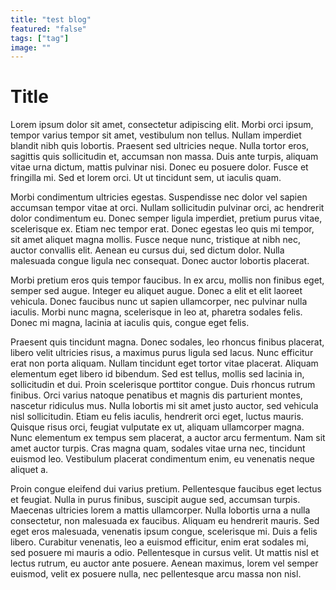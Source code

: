 ```yaml
---
title: "test blog"
featured: "false"
tags: ["tag"]
image: ""
---
```


# Title

Lorem ipsum dolor sit amet, consectetur adipiscing elit. Morbi orci ipsum, tempor varius tempor sit amet, vestibulum non tellus. Nullam imperdiet blandit nibh quis lobortis. Praesent sed ultricies neque. Nulla tortor eros, sagittis quis sollicitudin et, accumsan non massa. Duis ante turpis, aliquam vitae urna dictum, mattis pulvinar nisi. Donec eu posuere dolor. Fusce et fringilla mi. Sed et lorem orci. Ut ut tincidunt sem, ut iaculis quam.

Morbi condimentum ultricies egestas. Suspendisse nec dolor vel sapien accumsan tempor vitae at orci. Nullam sollicitudin pulvinar orci, ac hendrerit dolor condimentum eu. Donec semper ligula imperdiet, pretium purus vitae, scelerisque ex. Etiam nec tempor erat. Donec egestas leo quis mi tempor, sit amet aliquet magna mollis. Fusce neque nunc, tristique at nibh nec, auctor convallis elit. Aenean eu cursus dui, sed dictum dolor. Nulla malesuada congue ligula nec consequat. Donec auctor lobortis placerat.

Morbi pretium eros quis tempor faucibus. In ex arcu, mollis non finibus eget, semper sed augue. Integer eu aliquet augue. Donec a elit et elit laoreet vehicula. Donec faucibus nunc ut sapien ullamcorper, nec pulvinar nulla iaculis. Morbi nunc magna, scelerisque in leo at, pharetra sodales felis. Donec mi magna, lacinia at iaculis quis, congue eget felis.

Praesent quis tincidunt magna. Donec sodales, leo rhoncus finibus placerat, libero velit ultricies risus, a maximus purus ligula sed lacus. Nunc efficitur erat non porta aliquam. Nullam tincidunt eget tortor vitae placerat. Aliquam elementum eget libero id bibendum. Sed est tellus, mollis sed lacinia in, sollicitudin et dui. Proin scelerisque porttitor congue. Duis rhoncus rutrum finibus. Orci varius natoque penatibus et magnis dis parturient montes, nascetur ridiculus mus. Nulla lobortis mi sit amet justo auctor, sed vehicula nisl sollicitudin. Etiam eu felis iaculis, hendrerit orci eget, luctus mauris. Quisque risus orci, feugiat vulputate ex ut, aliquam ullamcorper magna. Nunc elementum ex tempus sem placerat, a auctor arcu fermentum. Nam sit amet auctor turpis. Cras magna quam, sodales vitae urna nec, tincidunt euismod leo. Vestibulum placerat condimentum enim, eu venenatis neque aliquet a.

Proin congue eleifend dui varius pretium. Pellentesque faucibus eget lectus et feugiat. Nulla in purus finibus, suscipit augue sed, accumsan turpis. Maecenas ultricies lorem a mattis ullamcorper. Nulla lobortis urna a nulla consectetur, non malesuada ex faucibus. Aliquam eu hendrerit mauris. Sed eget eros malesuada, venenatis ipsum congue, scelerisque mi. Duis a felis libero. Curabitur venenatis, leo a euismod efficitur, enim erat sodales mi, sed posuere mi mauris a odio. Pellentesque in cursus velit. Ut mattis nisl et lectus rutrum, eu auctor ante posuere. Aenean maximus, lorem vel semper euismod, velit ex posuere nulla, nec pellentesque arcu massa non nisl.
